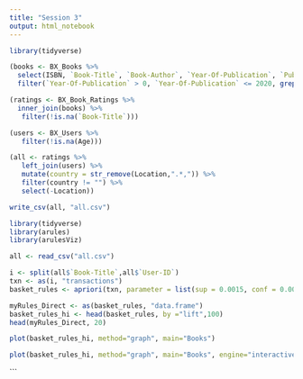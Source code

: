 ```yaml
---
title: "Session 3"
output: html_notebook
---
```



```r
library(tidyverse)
```


```r
(books <- BX_Books %>%
  select(ISBN, `Book-Title`, `Book-Author`, `Year-Of-Publication`, `Publisher`) %>%
  filter(`Year-Of-Publication` > 0, `Year-Of-Publication` <= 2020, grepl("^[0-9Xx]+$", ISBN, )))
```

```r
(ratings <- BX_Book_Ratings %>%
  inner_join(books) %>%
   filter(!is.na(`Book-Title`)))
```

```r
(users <- BX_Users %>%
   filter(!is.na(Age)))
```



```r
(all <- ratings %>%
   left_join(users) %>%
   mutate(country = str_remove(Location,".*,")) %>%
   filter(country != "") %>%
   select(-Location))
```

```r
write_csv(all, "all.csv")
```




```r
library(tidyverse)
library(arules)
library(arulesViz)
```


```r
all <- read_csv("all.csv")
```

```r
i <- split(all$`Book-Title`,all$`User-ID`)
txn <- as(i, "transactions")
basket_rules <- apriori(txn, parameter = list(sup = 0.0015, conf = 0.001, minlen=2, target="rules"))
```



```r
myRules_Direct <- as(basket_rules, "data.frame")
basket_rules_hi <- head(basket_rules, by ="lift",100)
head(myRules_Direct, 20)
```


```r
plot(basket_rules_hi, method="graph", main="Books")
```


```r
plot(basket_rules_hi, method="graph", main="Books", engine="interactive")
```

```

